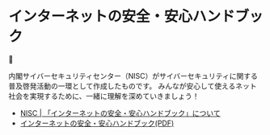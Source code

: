 # インターネットの安全・安心ハンドブック

📒

内閣サイバーセキュリティセンター（NISC）がサイバーセキュリティに関する普及啓発活動の一環として作成したものです。
みんなが安心して使えるネット社会を実現するために、一緒に理解を深めていきましょう！

<ul>
  <li>
    <a
      target="_blank"
      href="https://www.nisc.go.jp/security-site/handbook/index.html"
    >
      NISC | 「インターネットの安全・安心ハンドブック」について
    </a>
  </li>

  <li>
    <a
      target="_blank"
      href="https://www.nisc.go.jp/security-site/files/handbook-all.pdf"
    >
      インターネットの安全・安心ハンドブック(PDF)
    </a>
  </li>
</ul>
